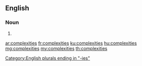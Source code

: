 ==English==

===Noun===
{{head|en|plural}}

# {{plural of|complexity|lang=en}}

[[Category:English plurals ending in "-ies"]]

[[ar:complexities]]
[[fr:complexities]]
[[ku:complexities]]
[[hu:complexities]]
[[mg:complexities]]
[[my:complexities]]
[[th:complexities]]